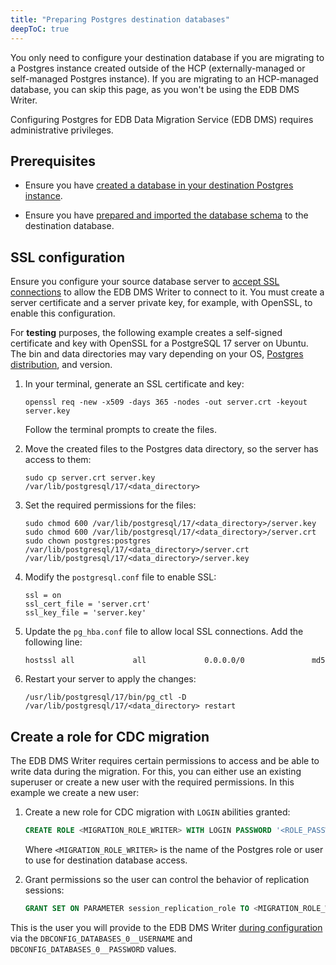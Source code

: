 ```yaml
---
title: "Preparing Postgres destination databases"
deepToC: true
---
```


You only need to configure your destination database if you are migrating to a Postgres instance created outside of the HCP (externally-managed or self-managed Postgres instance). If you are migrating to an HCP-managed database, you can skip this page, as you won't be using the EDB DMS Writer.

Configuring Postgres for EDB Data Migration Service (EDB DMS) requires administrative privileges.

## Prerequisites 

- Ensure you have [created a database in your destination Postgres instance](/edb-postgres-ai/migration-etl/data-migration-service/getting_started/create_database/).

- Ensure you have [prepared and imported the database schema](/edb-postgres-ai/migration-etl/data-migration-service/getting_started/prepare_schema/) to the destination database.

## SSL configuration

Ensure you configure your source database server to [accept SSL connections](https://www.postgresql.org/docs/current/ssl-tcp.html) to allow the EDB DMS Writer to connect to it. You must create a server certificate and a server private key, for example, with OpenSSL, to enable this configuration.

For **testing** purposes, the following example creates a self-signed certificate and key with OpenSSL for a PostgreSQL 17 server on Ubuntu. The bin and data directories may vary depending on your OS, [Postgres distribution](/edb-postgres-ai/databases/postgres_distributions/), and version.

1.  In your terminal, generate an SSL certificate and key:

    ```shell
    openssl req -new -x509 -days 365 -nodes -out server.crt -keyout server.key
    ```

    Follow the terminal prompts to create the files.

1.  Move the created files to the Postgres data directory, so the server has access to them: 

    ```shell
    sudo cp server.crt server.key /var/lib/postgresql/17/<data_directory>
    ```

1.  Set the required permissions for the files: 

    ```shell
    sudo chmod 600 /var/lib/postgresql/17/<data_directory>/server.key 
    sudo chmod 600 /var/lib/postgresql/17/<data_directory>/server.crt 
    sudo chown postgres:postgres /var/lib/postgresql/17/<data_directory>/server.crt /var/lib/postgresql/17/<data_directory>/server.key
    ```

1.  Modify the `postgresql.conf` file to enable SSL:

    ```shell
    ssl = on
    ssl_cert_file = 'server.crt'
    ssl_key_file = 'server.key'
    ```

1.  Update the `pg_hba.conf` file to allow local SSL connections. Add the following line: 

    ```shell
    hostssl all             all             0.0.0.0/0               md5
    ```

1.  Restart your server to apply the changes: 

    ```shell
    /usr/lib/postgresql/17/bin/pg_ctl -D /var/lib/postgresql/17/<data_directory> restart
    ```

## Create a role for CDC migration

The EDB DMS Writer requires certain permissions to access and be able to write data during the migration. For this, you can either use an existing superuser or create a new user with the required permissions. In this example we create a new user:

1.  Create a new role for CDC migration with `LOGIN` abilities granted:

    ```sql
    CREATE ROLE <MIGRATION_ROLE_WRITER> WITH LOGIN PASSWORD '<ROLE_PASSWORD>';
    ```

    Where `<MIGRATION_ROLE_WRITER>` is the name of the Postgres role or user to use for destination database access.

1.  Grant permissions so the user can control the behavior of replication sessions:

    ```sql
    GRANT SET ON PARAMETER session_replication_role TO <MIGRATION_ROLE_WRITER>
    ```

This is the user you will provide to the EDB DMS Writer [during configuration](/edb-postgres-ai/migration-etl/data-migration-service/getting_started/config_writer/) via the `DBCONFIG_DATABASES_0__USERNAME` and `DBCONFIG_DATABASES_0__PASSWORD` values.